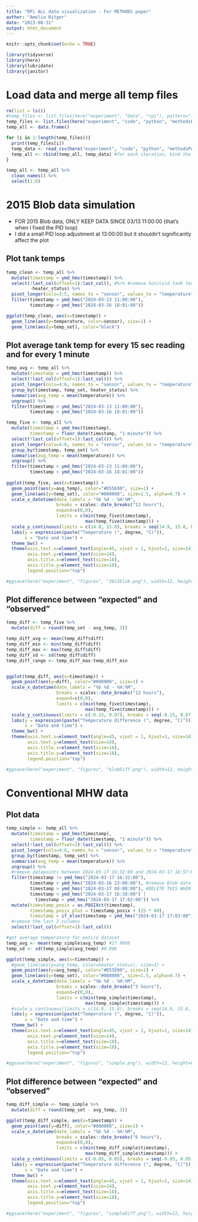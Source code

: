 ```yaml
---
title: "RPi ALL data visualization - For METHODS paper"
author: "Amelia Ritger"
date: "2023-08-31"
output: html_document
---
```


```r
knitr::opts_chunk$set(echo = TRUE)

library(tidyverse)
library(here)
library(lubridate)
library(janitor)
```

# Load data and merge all temp files
```r
rm(list = ls())
#temp_files <- list.files(here("experiment", "data", "rpi"), pattern=".*csv")
temp_files <- list.files(here("experiment", "code", "python", "methodsPub", "external"), pattern=".*csv")
temp_all <- data.frame()

for (i in 1:length(temp_files)){
  print(temp_files[i])
  temp_data <- read_csv(here("experiment", "code", "python", "methodsPub", "external", temp_files[i])) #each file will be read in, specify which columns you need read in to avoid any error
  temp_all <- rbind(temp_all, temp_data) #for each iteration, bind the new data to the building dataset
}

temp_all <- temp_all %>%
  clean_names() %>%
  select(1:8)
```

# 2015 Blob data simulation
- FOR 2015 Blob data, ONLY KEEP DATA SINCE 03/13 11:00:00 (that's when I fixed the PID loop)
- I did a small PID loop adjustment at 13:00:00 but it shouldn't significantly affect the plot

## Plot tank temps
```r
temp_clean <- temp_all %>%
  mutate(timestamp = ymd_hms(timestamp)) %>%
  select(!last_col(offset=1):last_col(), #%>% #remove hot/cold tank temps
         -heater_status) %>%
  pivot_longer(cols=3:5, names_to = "sensor", values_to = "temperature") %>%
  filter(timestamp > ymd_hms("2024-03-13 11:00:00"),
         timestamp < ymd_hms("2024-03-16 18:01:00"))

ggplot(temp_clean, aes(x=timestamp)) +
  geom_line(aes(y=temperature, color=sensor), size=1) +
  geom_line(aes(y=temp_set), color="black")
```

## Plot average tank temp for every 15 sec reading and for every 1 minute 

```r
temp_avg <- temp_all %>%
  mutate(timestamp = ymd_hms(timestamp)) %>%
  select(!last_col(offset=1):last_col()) %>%
  pivot_longer(cols=4:6, names_to = "sensor", values_to = "temperature") %>%
  group_by(timestamp, temp_set, heater_status) %>%
  summarise(avg_temp = mean(temperature)) %>%
  ungroup() %>%
  filter(timestamp > ymd_hms("2024-03-13 11:00:00"),
         timestamp < ymd_hms("2024-03-16 18:01:00"))

temp_five <- temp_all %>%
  mutate(timestamp = ymd_hms(timestamp),
         timestamp = floor_date(timestamp, "1 minute")) %>%
  select(!last_col(offset=1):last_col()) %>%
  pivot_longer(cols=4:6, names_to = "sensor", values_to = "temperature") %>%
  group_by(timestamp, temp_set) %>%
  summarise(avg_temp = mean(temperature)) %>%
  ungroup() %>%
  filter(timestamp > ymd_hms("2024-03-13 11:00:00"),
         timestamp < ymd_hms("2024-03-16 18:01:00"))
  
ggplot(temp_five, aes(x=timestamp)) +
  geom_point(aes(y=avg_temp), color="#D55E00", size=1) +
  geom_line(aes(y=temp_set), color="#000000", size=1.5, alpha=0.7) +
  scale_x_datetime(date_labels = "%b %d - %H:%M",
                   breaks = scales::date_breaks("12 hours"),
                   expand=c(0,0),
                   limits = c(min(temp_five$timestamp),
                              max(temp_five$timestamp))) +
  scale_y_continuous(limits = c(14.8, 15.8), breaks = seq(14.9, 15.8, by = 0.3)) +
  labs(y = expression(paste("Temperature (", degree, "C)")),
       x = "Date and time") +
  theme_bw() +
  theme(axis.text.x=element_text(angle=45, vjust = 1, hjust=1, size=14),
        axis.text.y=element_text(size=14),
        axis.title.x=element_text(size=18),
        axis.title.y=element_text(size=18),
        legend.position="top")

#ggsave(here("experiment", "figures", "2015blob.png"), width=12, height=6)
```

## Plot difference between "expected" and "observed"
```r
temp_diff <- temp_five %>%
  mutate(diff = round(temp_set - avg_temp, 3))

temp_diff_avg <- mean(temp_diff$diff)
temp_diff_min <- min(temp_diff$diff)
temp_diff_max <- max(temp_diff$diff)
temp_diff_sd <- sd(temp_diff$diff)
temp_diff_range <- temp_diff_max-temp_diff_min


ggplot(temp_diff, aes(x=timestamp)) +
  geom_point(aes(y=diff), color="#000000", size=1) +
  scale_x_datetime(date_labels = "%b %d - %H:%M",
                   breaks = scales::date_breaks("12 hours"),
                   expand=c(0,0),
                   limits = c(min(temp_five$timestamp),
                              max(temp_five$timestamp))) +
  scale_y_continuous(limits = c(-0.15, 0.07), breaks = seq(-0.15, 0.07, by = 0.1)) +
  labs(y = expression(paste("Temperature difference (", degree, "C)")),
       x = "Date and time") +
  theme_bw() +
  theme(axis.text.x=element_text(angle=45, vjust = 1, hjust=1, size=14),
        axis.text.y=element_text(size=14),
        axis.title.x=element_text(size=18),
        axis.title.y=element_text(size=18),
        legend.position="top")

#ggsave(here("experiment", "figures", "blobDiff.png"), width=12, height=6)
```

# Conventional MHW data

## Plot data
```r
temp_simple <- temp_all %>%
  mutate(timestamp = ymd_hms(timestamp),
         timestamp = floor_date(timestamp, "1 minute")) %>%
  select(!last_col(offset=1):last_col()) %>%
  pivot_longer(cols=4:6, names_to = "sensor", values_to = "temperature") %>%
  group_by(timestamp, temp_set) %>%
  summarise(avg_temp = mean(temperature)) %>%
  ungroup() %>%
  #remove datapoints between 2024-03-17 16:32:00 and 2024-03-17 16:57:00
  filter(timestamp != ymd_hms("2024-03-17 16:32:00"),
         timestamp > ymd_hms("2024-03-16 23:00:00"), #remove Blob data
         timestamp > ymd_hms("2024-03-17 08:00:00"), #DELETE THIS WHEN DONE
         timestamp < ymd_hms("2024-03-17 16:38:00") |
           timestamp > ymd_hms("2024-03-17 17:02:00")) %>%
  mutate(timestamp_posix = as.POSIXct(timestamp),
         timestamp_posix_plus = timestamp_posix + (25 * 60),
         timestamp = if_else(timestamp < ymd_hms("2024-03-17 17:03:00"), timestamp_posix_plus, timestamp_posix)) %>%
  #remove the last 2 columns
  select(!last_col(offset=1):last_col())

#get average temperature for entire dataset
temp_avg <- mean(temp_simple$avg_temp) #17.9999
temp_sd <- sd(temp_simple$avg_temp) #0.006 

ggplot(temp_simple, aes(x=timestamp)) +
  #geom_line(aes(y=avg_temp, color=heater_status), size=1) +
  geom_point(aes(y=avg_temp), color="#D55E00", size=1) +
  geom_line(aes(y=temp_set), color="#000000", size=1.5, alpha=0.7) +
  scale_x_datetime(date_labels = "%b %d - %H:%M",
                   breaks = scales::date_breaks("3 hours"),
                   expand=c(0,0),
                   limits = c(min(temp_simple$timestamp),
                              max(temp_simple$timestamp))) +
  #scale_y_continuous(limits = c(14.8, 15.8), breaks = seq(14.9, 15.8, by = 0.3)) +
  labs(y = expression(paste("Temperature (", degree, "C)")),
       x = "Date and time") +
  theme_bw() +
  theme(axis.text.x=element_text(angle=45, vjust = 1, hjust=1, size=14),
        axis.text.y=element_text(size=14),
        axis.title.x=element_text(size=18),
        axis.title.y=element_text(size=18),
        legend.position="top")

#ggsave(here("experiment", "figures", "simple.png"), width=12, height=6)
```

## Plot difference between "expected" and "observed"
```r
temp_diff_simple <- temp_simple %>%
  mutate(diff = round(temp_set - avg_temp, 3))

ggplot(temp_diff_simple, aes(x=timestamp)) +
  geom_point(aes(y=diff), color="#000000", size=1) +
  scale_x_datetime(date_labels = "%b %d - %H:%M",
                   breaks = scales::date_breaks("6 hours"),
                   expand=c(0,0),
                   limits = c(min(temp_diff_simple$timestamp),
                              max(temp_diff_simple$timestamp))) +
  scale_y_continuous(limits = c(-0.05, 0.05), breaks = seq(-0.05, 0.05, by = 0.02)) +
  labs(y = expression(paste("Temperature difference (", degree, "C)")),
       x = "Date and time") +
  theme_bw() +
  theme(axis.text.x=element_text(angle=45, vjust = 1, hjust=1, size=14),
        axis.text.y=element_text(size=14),
        axis.title.x=element_text(size=18),
        axis.title.y=element_text(size=18),
        legend.position="top")

#ggsave(here("experiment", "figures", "simpleDiff.png"), width=12, height=6)
```


